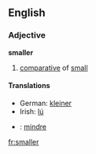 ==English==
===Adjective===
'''smaller'''
# [[comparative]] of [[small]]

====Translations====
*German: [[kleiner]]
*Irish: [[lú]]
*{{sv}}: [[mindre]]

[[fr:smaller]]